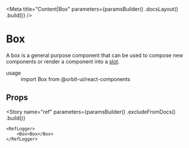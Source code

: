 
<Meta
    title="Content|Box"
    parameters={paramsBuilder()
        .docsLayout(<ReactComponentsLayout sourcePath="/packages/react-components/src/text/src" />)
        .build()}
/>

# Box

A box is a general purpose component that can be used to compose new components or render a component into a [slot](?path=/docs/getting-started-slots--page).

<dl>
    <div>
        <dt>usage</dt>
        <dd>import Box from @orbit-ui/react-components</dd>
    </div>
</dl>

## Props

<Props of={InnerBox} />

<Story
    name="ref"
    parameters={paramsBuilder()
        .excludeFromDocs()
        .build()}
>
    <RefLogger>
        <Box>Box</Box>
    </RefLogger>
</Story>
